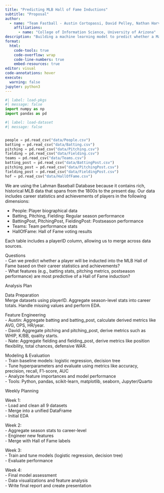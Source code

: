 ```yaml
---
title: "Predicting MLB Hall of Fame Inductions"
subtitle: "Proposal"
author: 
  - name: "Team Fastball - Austin Cortopassi, David Pelley, Nathan Harville"
    affiliations:
      - name: "College of Information Science, University of Arizona"
description: "Building a machine learning model to predict whether a Major League Baseball player will be inducted into the Hall of Fame using career statistics and achievements."
format:
  html:
    code-tools: true
    code-overflow: wrap
    code-line-numbers: true
    embed-resources: true
editor: visual
code-annotations: hover
execute:
  warning: false
jupyter: python3
---
```



```python
#| label: load-pkgs
#| message: false
import numpy as np
import pandas as pd
```

```python
#| label: load-dataset
#| message: false


people = pd.read_csv("data/People.csv")
batting = pd.read_csv("data/Batting.csv")
pitching = pd.read_csv("data/Pitching.csv")
fielding = pd.read_csv("data/Fielding.csv")
teams = pd.read_csv("data/Teams.csv")
batting_post = pd.read_csv("data/BattingPost.csv")
pitching_post = pd.read_csv("data/PitchingPost.csv")
fielding_post = pd.read_csv("data/FieldingPost.csv")
hof = pd.read_csv("data/HallOfFame.csv")
```


We are using the Lahman Baseball Database because it contains rich, historical MLB data that spans from the 1800s to the present day. Our data includes career statistics and achievements of players in the following dimensions:

- People: Player biographical data
- Batting, Pitching, Fielding: Regular season performance
- BattingPost, PitchingPost, FieldingPost: Postseason performance
- Teams: Team performance stats
- HallOfFame: Hall of Fame voting results

Each table includes a playerID column, allowing us to merge across data sources.

Questions  
- Can we predict whether a player will be inducted into the MLB Hall of Fame based on their career statistics and achievements?  
- What features (e.g., batting stats, pitching metrics, postseason performance) are most predictive of a Hall of Fame induction?  

Analysis Plan

Data Preparation  
Merge datasets using playerID. Aggregate season-level stats into career totals. Handle missing values and perform EDA.

Feature Engineering  
- Austin: Aggregate batting and batting_post, calculate derived metrics like AVG, OPS, HR/year.  
- David: Aggregate pitching and pitching_post, derive metrics such as WHIP, K/BB, quality starts.  
- Nate: Aggregate fielding and fielding_post, derive metrics like position flexibility, total chances, defensive WAR.

Modeling & Evaluation  
- Train baseline models: logistic regression, decision tree  
- Tune hyperparameters and evaluate using metrics like accuracy, precision, recall, F1-score, AUC  
- Analyze feature importances and model performance  
- Tools: Python, pandas, scikit-learn, matplotlib, seaborn, Jupyter/Quarto

Weekly Planning

Week 1:  
- Load and clean all 9 datasets  
- Merge into a unified DataFrame  
- Initial EDA

Week 2:  
- Aggregate season stats to career-level  
- Engineer new features  
- Merge with Hall of Fame labels

Week 3:  
- Train and tune models (logistic regression, decision tree)  
- Evaluate performance

Week 4:  
- Final model assessment  
- Data visualizations and feature analysis  
- Write final report and create presentation